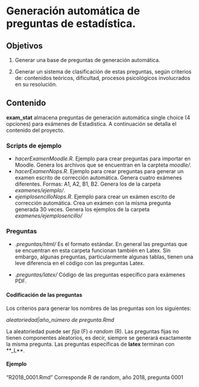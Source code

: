 # Generación automática de preguntas de estadística.

## Objetivos

1. Generar una base de preguntas de generación automática.

2. Generar un sistema de clasificación de estas preguntas, según criterios de: contenidos teóricos, dificultad, procesos psicológicos involucrados en su resolución.


## Contenido
**exam_stat** almacena preguntas de generación automática single choice (4 opciones) para exámenes de Estadística.
A continuación se detalla el contenido del proyecto.

### Scripts de ejemplo
* *hacerExamenMoodle.R*. Ejemplo para crear preguntas para importar en Moodle. Genera los archivos que se encuentran en la carpteta *moodle/*.  
* *hacerExamenNops.R*. Ejemplo para crear preguntas para generar un examen escrito de corrección automática. Genera cuatro exámenes diferentes. Formas: A1, A2, B1, B2. Genera los de la carpeta *examenes/ejemplo/*.  
* *ejemplosencilloNops.R*. Ejemplo para crear un exámen escrito de corrección automática. Crea un exámen con la misma pregunta generada 30 veces. Genera los ejemplos de la carpeta *examenes/ejemplosencillo/*

### Preguntas

* *.preguntas/html/* Es el formato estándar. En general las preguntas que se encuentran en esta carpeta funcionan también en Latex. Sin embargo, algunas preguntas, particularmente algunas tablas, tienen una leve diferencia en el código con las preguntas Latex.

* *.preguntas/latex/* Código de las preguntas específico para exámenes PDF.

#### Codificación de las preguntas 
Los criterios para generar los nombres de las preguntas son los siguientes:

 *aleatoriedad|año_número de pregunta.Rmd*  

La aleatoriedad puede ser *fija* (F) o *random* (R). Las preguntas fijas no tienen componentes aleatorios, es decir, siempre se generará exactamente la misma pregunta. Las preguntas específicas de **latex** terminan con **_L**.

#### Ejemplo  

"R2018_0001.Rmd" Corresponde R de random, año 2018, pregunta 0001  

